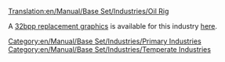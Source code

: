 [[Translation:en/Manual/Base Set/Industries/Oil Rig]]

{{en/Manual/Base Set/Industries/Industries|image=en/Manual/Base Set/Industries/Oilrig.png
|name=Oil Rig
|climates=[[en/Manual/Climates]].
|accepts=[[en/Manual/Base Set/Cargos/Passengers]].
|produces=[[en/Manual/Base Set/Cargos/Oil]], Passengers.
|notes=Not present in other [[en/Manual/Climates]]. Has a built in [[en/Manual/Airports|Helipad]]<br> and [[en/Manual/Water Transport Tiles]] for all [[en/Manual/Transport company|companies]] to use.
}}

A [[en/Archive/Old 32bpp/32bit Graphics Development#user-info|32bpp replacement graphics]] is available for this industry [[en/Archive/Old 32bpp/List of downloadable 32 bpp tars|here]].

[[Category:en/Manual/Base Set/Industries/Primary Industries]]
[[Category:en/Manual/Base Set/Industries/Temperate Industries]]